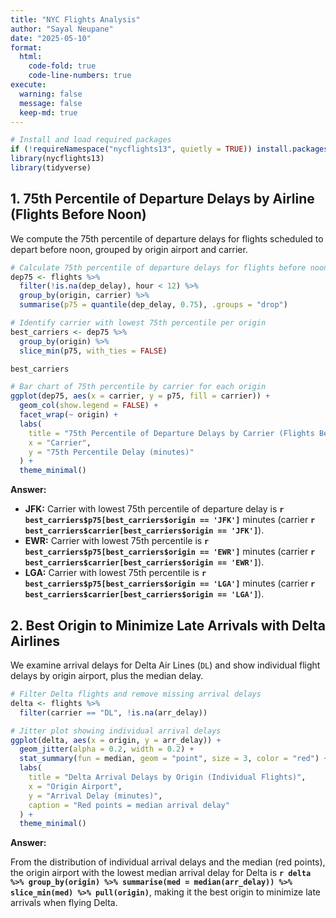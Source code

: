 ```yaml
---
title: "NYC Flights Analysis"
author: "Sayal Neupane"
date: "2025-05-10"
format: 
  html:
    code-fold: true
    code-line-numbers: true
execute:
  warning: false
  message: false
  keep-md: true
---
```


```r
# Install and load required packages
if (!requireNamespace("nycflights13", quietly = TRUE)) install.packages("nycflights13")
library(nycflights13)
library(tidyverse)
```

## 1. 75th Percentile of Departure Delays by Airline (Flights Before Noon)

We compute the 75th percentile of departure delays for flights scheduled to depart before noon, grouped by origin airport and carrier.

```r
# Calculate 75th percentile of departure delays for flights before noon
dep75 <- flights %>%
  filter(!is.na(dep_delay), hour < 12) %>%
  group_by(origin, carrier) %>%
  summarise(p75 = quantile(dep_delay, 0.75), .groups = "drop")

# Identify carrier with lowest 75th percentile per origin
best_carriers <- dep75 %>%
  group_by(origin) %>%
  slice_min(p75, with_ties = FALSE)

best_carriers
```

```r
# Bar chart of 75th percentile by carrier for each origin
ggplot(dep75, aes(x = carrier, y = p75, fill = carrier)) +
  geom_col(show.legend = FALSE) +
  facet_wrap(~ origin) +
  labs(
    title = "75th Percentile of Departure Delays by Carrier (Flights Before Noon)",
    x = "Carrier",
    y = "75th Percentile Delay (minutes)"
  ) +
  theme_minimal()
```

**Answer:**

- **JFK:** Carrier with lowest 75th percentile of departure delay is **`r best_carriers$p75[best_carriers$origin == 'JFK']`** minutes (carrier **`r best_carriers$carrier[best_carriers$origin == 'JFK']`**).
- **EWR:** Carrier with lowest 75th percentile is **`r best_carriers$p75[best_carriers$origin == 'EWR']`** minutes (carrier **`r best_carriers$carrier[best_carriers$origin == 'EWR']`**).
- **LGA:** Carrier with lowest 75th percentile is **`r best_carriers$p75[best_carriers$origin == 'LGA']`** minutes (carrier **`r best_carriers$carrier[best_carriers$origin == 'LGA']`**).


## 2. Best Origin to Minimize Late Arrivals with Delta Airlines

We examine arrival delays for Delta Air Lines (`DL`) and show individual flight delays by origin airport, plus the median delay.

```r
# Filter Delta flights and remove missing arrival delays
delta <- flights %>%
  filter(carrier == "DL", !is.na(arr_delay))

# Jitter plot showing individual arrival delays
ggplot(delta, aes(x = origin, y = arr_delay)) +
  geom_jitter(alpha = 0.2, width = 0.2) +
  stat_summary(fun = median, geom = "point", size = 3, color = "red") +
  labs(
    title = "Delta Arrival Delays by Origin (Individual Flights)",
    x = "Origin Airport",
    y = "Arrival Delay (minutes)",
    caption = "Red points = median arrival delay"
  ) +
  theme_minimal()
```

**Answer:**

From the distribution of individual arrival delays and the median (red points), the origin airport with the lowest median arrival delay for Delta is **`r delta %>% group_by(origin) %>% summarise(med = median(arr_delay)) %>% slice_min(med) %>% pull(origin)`**, making it the best origin to minimize late arrivals when flying Delta.


<!-- Note: You can address the third question (worst destination airport for arrival delays) similarly in another section if needed. -->
